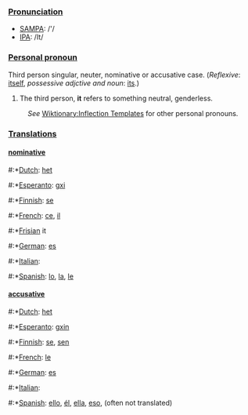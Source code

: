 ===[[Pronunciation]]===
*[[w:SAMPA|SAMPA]]: /'/
*[[w:IPA|IPA]]: /It/
===[[Personal pronoun]]===
Third person singular, neuter, nominative or accusative case.
(''Reflexive'': [[itself]], ''possessive adjctive and noun'': [[its]].)

# The third person, '''it''' refers to something neutral, genderless.

:''See'' [[Wiktionary:Inflection Templates]] for other personal pronouns.

===[[Translation]]s===

====[[nominative]]====

#:*[[Dutch]]: [[het]]
#:*[[Esperanto]]: [[gxi]]
#:*[[Finnish]]: [[se]]
#:*[[French]]: [[ce]], [[il]]
#:*[[Frisian]] it
#:*[[German]]: [[es]]
#:*[[Italian]]: [[]]
#:*[[Spanish]]: [[lo]], [[la]], [[le]]

====[[accusative]]====

#:*[[Dutch]]: [[het]]
#:*[[Esperanto]]: [[gxin]]
#:*[[Finnish]]: [[se]], [[sen]]
#:*[[French]]: [[le]]
#:*[[German]]: [[es]]
#:*[[Italian]]: [[]]
#:*[[Spanish]]: [[ello]], [[él]], [[ella]], [[eso]], (often not translated)